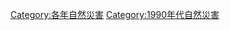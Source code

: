 {{Natural disasters by year | m=1 | c=9 | d=9 | y=9 }}
{{Commonscat|1999 natural disasters}}

[[Category:各年自然災害|Category:各年自然災害]]
[[Category:1990年代自然災害|Category:1990年代自然災害]]